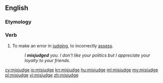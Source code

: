 ==English==

===Etymology===
{{prefix|mis|judge}}

===Verb===
{{en-verb|misjudges|misjudging|misjudged|misjudged}}

# To make an error in [[judge|judging]], to incorrectly [[assess]].
#:''I '''misjudged''' you.  I don't like your politics but I appreciate your loyalty to your friends.''

[[cy:misjudge]]
[[io:misjudge]]
[[kn:misjudge]]
[[hu:misjudge]]
[[ml:misjudge]]
[[my:misjudge]]
[[pl:misjudge]]
[[vi:misjudge]]
[[zh:misjudge]]